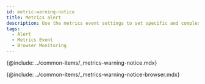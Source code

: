 ```yaml
---
id: metric-warning-notice
title: Metrics alert
description: Use the metrics event settings to set specific and complex events.
tags:
  - Alert
  - Metrics Event
  - Browser Monitoring
---
```


{@include: ../common-items/_metrics-warning-notice.mdx}

{@include: ../common-items/_metrics-warning-notice-browser.mdx}
